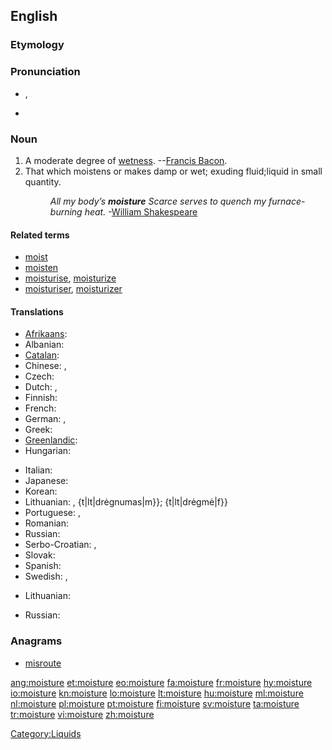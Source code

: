 ==English==

===Etymology===
{{suffix|moist|ure}}

===Pronunciation===
* {{IPA|/ˈmɔɪstʃɚ/}}, {{SAMPA|/"mOIstS@`/}}
* {{audio|en-us-moisture.ogg|Audio (US)}}

===Noun===
{{wikipedia}}
{{en-noun|-}}

# A moderate degree of [[wet]]ness. --[[w:Francis Bacon|Francis Bacon]].
# That which moistens or makes damp or wet; exuding fluid;liquid in small quantity.
#: ''All my body’s '''moisture''' Scarce serves to quench my furnace-burning heat.'' -[[w:William Shakespeare|William Shakespeare]]

====Related terms====
* [[moist]]
* [[moisten]]
* [[moisturise]], [[moisturize]]
* [[moisturiser]], [[moisturizer]]

====Translations====
{{trans-top|a moderate degree of wetness}}
* [[Afrikaans]]: {{t|af|vog}}
* Albanian: {{t-|sq|lagështirë|f|xs=Albanian}}
* [[Catalan]]: {{t|ca|humitat|f}}
* Chinese: {{t|cmn|濕氣|sc=Hani}}, {{t|cmn|湿气|tr=shīqì|sc=Hani}}
* Czech: {{t-|cs|vlhkost|f}}
* Dutch: {{t+|nl|vochtigheid|f}}, {{t+|nl|vocht|n}}
* Finnish: {{t+|fi|kosteus}}
* French: {{t+|fr|humidité|f}}
* German: {{t+|de|Feuchtigkeit|f}}, {{t+|de|Nässe|f}}
* Greek: {{t+|el|υγρασία|f|tr=igrasía|sc=Grek}}
* [[Greenlandic]]: {{t-|kl|aalaq|xs=Greenlandic}}
* Hungarian: {{t+|hu|nedvesség}}
{{trans-mid}}
* Italian: {{t+|it|umidità|f}}
* Japanese: {{t|ja|湿気|sc=Jpan|tr={{l|ja|しっき|sc=Jpan}}, [[shikki]]}}
* Korean: {{t|ko|습기|sc=Kore|tr=seupgi}}
* Lithuanian: {{t|lt|drėgnis|m}}, {t|lt|drėgnumas|m}}; {t|lt|drėgmė|f}}
* Portuguese: {{t|pt|umidade|f}}, {{t|pt|humidade|f}}
* Romanian: {{t-|ro|umezeală|f}}
* Russian: {{t|ru|влажность|sc=Cyrl|tr=vlážnost’}}
* Serbo-Croatian: {{t|sh|vlaga|alt=vlȁga}}, {{t|sh|влага|alt=вла̏га|sc=Cyrl}}
* Slovak: {{t-|sk|vlaha|f}}
* Spanish: {{t-|es|humedad|f}}
* Swedish: {{t|sv|fuktighet|c}}, {{t|sv|fukt|c}}
{{trans-bottom}}

{{trans-top|that which moistens or makes damp}}
* Lithuanian: {{t|lt|drėgmė|f}}
{{trans-mid}}
* Russian: {{t+|ru|влага|f|tr=vlága}}
{{trans-bottom}}

===Anagrams===
* [[misroute#English|misroute]]

[[Category:Liquids]]

[[ang:moisture]]
[[et:moisture]]
[[eo:moisture]]
[[fa:moisture]]
[[fr:moisture]]
[[hy:moisture]]
[[io:moisture]]
[[kn:moisture]]
[[lo:moisture]]
[[lt:moisture]]
[[hu:moisture]]
[[ml:moisture]]
[[nl:moisture]]
[[pl:moisture]]
[[pt:moisture]]
[[fi:moisture]]
[[sv:moisture]]
[[ta:moisture]]
[[tr:moisture]]
[[vi:moisture]]
[[zh:moisture]]